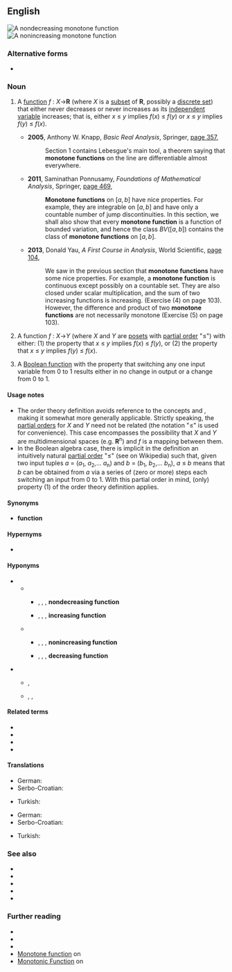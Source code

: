 ==English==
[[File:Monotonicity example1.png|right|thumb|A ''nondecreasing'' '''monotone function''']]
[[File:Monotonicity example2.png|right|thumb|A ''nonincreasing'' '''monotone function''']]

===Alternative forms===
* {{l|en|monotonic function}}

===Noun===
{{en-noun}}

# {{lb|en|calculus}} A [[function]] ''f'' : ''X''→'''R''' (where ''X'' is a [[subset]] of '''R''', possibly a [[discrete set]]) that either never decreases or never increases as its [[independent variable]] increases; that is, either ''x'' ≤ ''y'' implies ''f''(''x'') ≤ ''f''(''y'') or ''x'' ≤ ''y'' implies ''f''(''y'') ≤ ''f''(''x'').
#: {{ux|en|Where defined, the first derivative of a '''monotone function''' never changes sign, although it may be zero.}}
#* '''2005''', Anthony W. Knapp, ''Basic Real Analysis'', Springer, [https://books.google.com.au/books?id=4ZZCAAAAQBAJ&pg=PA357&dq=%22monotone+function%22%7C%22monotone+functions%22&hl=en&sa=X&ved=0ahUKEwjk9oCWhunbAhXG2LwKHbCACD8Q6AEIpAEwGA#v=onepage&q=%22monotone%20function%22%7C%22monotone%20functions%22&f=false page 357],
#*: Section 1 contains Lebesgue's main tool, a theorem saying that '''monotone functions''' on the line are differentiable almost everywhere.
#* '''2011''', Saminathan Ponnusamy, ''Foundations of Mathematical Analysis'', Springer, [https://books.google.com.au/books?id=KcGYMPnxHCQC&pg=PA468&dq=%22monotone+function%22%7C%22monotone+functions%22&hl=en&sa=X&ved=0ahUKEwjk9oCWhunbAhXG2LwKHbCACD8Q6AEI_gEwKQ#v=onepage&q=%22monotone%20function%22%7C%22monotone%20functions%22&f=false page 469],
#*: '''Monotone functions''' on <math>[a, b]</math> have nice properties. For example, they are integrable on <math>[a, b]</math> and have only a countable number of jump discontinuities. In this section, we shall also show that every '''monotone function''' is a function of bounded variation, and hence the class <math>\mathit{BV}([a,b])</math> contains the class of '''monotone functions''' on <math>[a, b]</math>.
#* '''2013''', Donald Yau, ''A First Course in Analysis'', World Scientific, [https://books.google.com.au/books?id=osx4mw9ZhPMC&pg=PA104&dq=%22monotone+function%22%7C%22monotone+functions%22&hl=en&sa=X&ved=0ahUKEwjk9oCWhunbAhXG2LwKHbCACD8Q6AEIngEwFw#v=onepage&q=%22monotone%20function%22%7C%22monotone%20functions%22&f=false page 104],
#*: We saw in the previous section that '''monotone functions''' have some nice properties. For example, a '''monotone function''' is continuous except possibly on a countable set. They are also closed under scalar multiplication, and the sum of two increasing functions is increasing. (Exercise (4) on page 103). However, the difference and product of two '''monotone functions''' are not necessarily monotone (Exercise (5) on page 103).
# {{lb|en|order theory|analysis}} A function ''f'' : ''X''→''Y'' (where ''X'' and ''Y'' are [[poset]]s with [[partial order]] "≤") with either: (1) the property that ''x'' ≤ ''y'' implies ''f''(''x'') ≤ ''f''(''y''), or (2) the property that ''x'' ≤ ''y'' implies ''f''(''y'') ≤ ''f''(''x'').
# {{lb|en|Boolean algebra}} A [[Boolean function]] with the property that switching any one input variable from 0 to 1 results either in no change in output or a change from 0 to 1.

====Usage notes====
* The order theory definition avoids reference to the concepts {{m|en|increasing}} and {{m|en|decreasing}}, making it somewhat more generally applicable. Strictly speaking, the [[partial order]]s for ''X'' and ''Y'' need not be related (the notation "≤" is used for convenience). This case encompasses the possibility that ''X'' and ''Y'' are multidimensional spaces (e.g. '''R'''<sup>n</sup>) and ''f'' is a mapping between them.
* In the Boolean algebra case, there is implicit in the definition an intuitively natural [[partial order]] "≤" (see ''{{w|product order}}'' on Wikipedia) such that, given two input tuples ''a'' = (''a''<sub>1</sub>, ''a''<sub>2</sub>,... ''a''<sub>n</sub>) and ''b'' = (''b''<sub>1</sub>, ''b''<sub>2</sub>,... ''b''<sub>n</sub>), ''a'' ≤ ''b'' means that ''b'' can be obtained from ''a'' via a series of (zero or more) steps each switching an input from 0 to 1. With this partial order in mind, (only) property (1) of the order theory definition applies.

====Synonyms====
* {{sense|function that either never decreases or never increases}} {{l|en|monotonic}} '''function'''

====Hypernyms====
* {{l|en|function}}

====Hyponyms====
* {{sense|calculus}}
** {{sense|function that never decreases as its independent variable increases}}
*** {{l|en|nondecreasing function}}, {{l|en|monotone nondecreasing function}}, {{l|en|monotonic nondecreasing function}}, {{l|en|monotonically}} '''nondecreasing function'''
*** {{l|en|increasing function}}, {{l|en|monotone increasing function}}, {{l|en|monotonic increasing function}}, {{l|en|monotonically}} '''increasing function'''
** {{sense|function that never increases as its independent variable increases}}
*** {{l|en|nonincreasing function}}, {{l|en|monotone nonincreasing function}}, {{l|en|monotonic nonincreasing function}}, {{l|en|monotonically}} '''nonincreasing function'''
*** {{l|en|decreasing function}}, {{l|en|monotone decreasing function}}, {{l|en|monotonic decreasing function}}, {{l|en|monotonically}} '''decreasing function'''
* {{sense|order theory}}
** {{l|en|isotone function}}, {{l|en|order-preserving function}}
** {{l|en|anti-monotone function}}, {{l|en|antitone function}}, {{l|en|order-reversing function}}

====Related terms====
* {{l|en|monotone}}
* {{l|en|monotone operator}}
* {{l|en|monotone transformation}}
* {{l|en|monotonic}}

====Translations====
{{trans-top|calculus: real function that either never decreases or never increases}}
* German: {{t|de|monotone Funktion|f}}
* Serbo-Croatian: {{t|sh|monotona funkcija|f}}
{{trans-mid}}
* Turkish: {{t|tr|monoton fonksiyon}}
{{trans-bottom}}
{{trans-top|order theory: function such that either ''x'' ≤ ''y'' implies ''f''(''x'') ≤ ''f''(''y'') or ''x'' ≤ ''y'' implies ''f''(''y'') ≤ ''f''(''x'')}}
* German: {{t|de|monotone Funktion|f}}
* Serbo-Croatian: {{t|sh|monotona funkcija|f}}
{{trans-mid}}
* Turkish: {{t|tr|monoton fonksiyon}}
{{trans-bottom}}
{{trans-top|Boolean function such that switching an input from 0 to 1 either does not change the output or changes it from 0 to 1}}
{{trans-mid}}
{{trans-bottom}}

===See also===
* {{l|en|absolutely monotonic}}
* {{l|en|strictly decreasing}}
* {{l|en|strictly increasing}}
* {{l|en|weakly decreasing}}
* {{l|en|weakly increasing}}

===Further reading===
* {{pedialite|Monotonic function}}
* {{pedialite|Bernstein's theorem on monotone functions}}
* {{pedialite|Monotone cubic interpolation}}
* [https://www.encyclopediaofmath.org/index.php/Monotone_function Monotone function] on {{w|Encyclopedia of Mathematics}}
* [http://mathworld.wolfram.com/MonotonicFunction.html Monotonic Function] on {{w|MathWorld|Wolfram MathWorld}}